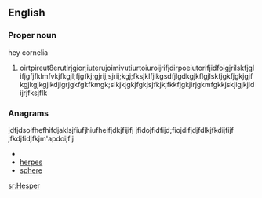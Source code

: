 ==English==
===Proper noun===
{{en-proper noun}}

hey cornelia
#oirtpireut8erutirjgiorjiuterujoimivutiurtoiuroijrifjdirpoeiutorifjidfoigjrilskfjglifjgfjfklmfvkjfkgjl;fjgfkj;gjrij;sjrij;kgj;fksjklfjlkgsdfjlgdkgjkflgjlskfjgkfjgkjgjfkgjkgjkgjlkdjigrjgkfgkfkmgk;slkjkjgkjfgkjsjfkjkjfkkfjgkjirjgkmfgkkjskjigjkjldijrjfksjflk

===Anagrams===jdfjdsoifhefhifdjaklsjfiufjhiufheifjdkjfijifj
jfidojfidfijd;fiojdifjdjfdlkjfkdijfijf
jfkdjfidjfkjm'apdoijfij
* {{alphagram|eehprs}}
* [[herpes#English|herpes]]
* [[sphere#English|sphere]]


[[sr:Hesper]]